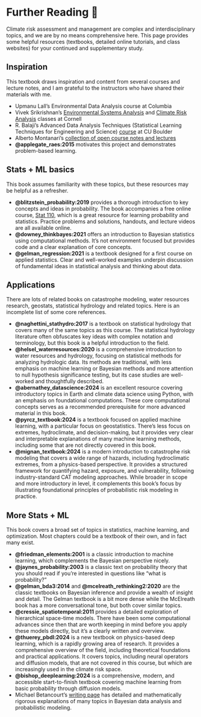 # Further Reading 🎯 {.unnumbered}

Climate risk assessment and management are complex and interdisciplinary topics, and we are by no means comprehensive here.
This page provides some helpful resources (textbooks, detailed online tutorials, and class websites) for your continued and supplementary study.

## Inspiration

This textbook draws inspiration and content from several courses and lecture notes, and I am grateful to the instructors who have shared their materials with me.

- Upmanu Lall's Environmental Data Analysis course at Columbia
- Vivek Srikrishnan's [Environmental Systems Analysis](https://viveks.me/environmental-systems-analysis/) and [Climate Risk Analysis](https://viveks.me/climate-risk-analysis/) classes at Cornell
- R. Balaji's Advanced Data Analysis Techniques
(Statistical Learning Techniques for Engineering and Science) [course](https://civil.colorado.edu/~balajir/CVEN6833/) at CU Boulder
- Alberto Montanari's [collection of open course notes and lectures](https://www.albertomontanari.it/lectures)
- **@applegate_raes:2015** motivates this project and demonstrates problem-based learning.

## Stats + ML basics

This book assumes familiarity with these topics, but these resources may be helpful as a refresher.

- **@blitzstein_probability:2019** provides a thorough introduction to key concepts and ideas in probability. The book accompanies a free online course, [Stat 110](https://projects.iq.harvard.edu/stat110/home), which is a great resource for learning probability and statistics. Practice problems and solutions, handouts, and lecture videos are all available online.
- **@downey_thinkbayes:2021** offers an introduction to Bayesian statistics using computational methods. It's not environment focused but provides code and a clear explanation of core concepts.
- **@gelman_regression:2021** is a textbook designed for a first course on applied statistics. Clear and well-worked examples underpin discussion of fundamental ideas in statistical analysis and thinking about data.

## Applications

There are lots of related books on catastrophe modeling, water resources research, geostats, statistical hydrology and related topics.
Here is an incomplete list of some core references.

- **@naghettini_stathydro:2017** is a textbook on statistical hydrology that covers many of the same topics as this course. The statistical hydrology literature often obfuscates key ideas with complex notation and terminology, but this book is a helpful introduction to the field.
- **@helsel_waterresources:2020** is a comprehensive introduction to water resources and hydrology, focusing on statistical methods for analyzing hydrologic data. Its methods are traditional, with less emphasis on machine learning or Bayesian methods and more attention to null hypothesis significance testing, but its case studies are well-worked and thoughtfully described.
- **@abernathey_datascience:2024** is an excellent resource covering introductory topics in Earth and climate data science using Python, with an emphasis on foundational computations. These core computational concepts serves as a recommended prerequisite for more advanced material in this book.
- **@pyrcz_textbook:2024** is a textbook focused on applied machine learning, with a particular focus on geostatistics. There's less focus on extremes, hydroclimate, and decision-making, but it provides very clear and interpretable explanations of many machine learning methods, including some that are not directly covered in this book.
- **@mignan_textbook:2024**  is a modern introduction to catastrophe risk modeling that covers a wide range of hazards, including hydroclimatic extremes, from a physics-based perspective. It provides a structured framework for quantifying hazard, exposure, and vulnerability, following industry-standard CAT modeling approaches. While broader in scope and more introductory in level, it complements this book’s focus by illustrating foundational principles of probabilistic risk modeling in practice.

## More Stats + ML

This book covers a broad set of topics in statistics, machine learning, and optimization.
Most chapters could be a textbook of their own, and in fact many exist.

- **@friedman_elements:2001** is a classic introduction to machine learning, which complements the Bayesian perspective nicely.
- **@jaynes_probability:2003** is a classic text on probability theory that you should read if you're interested in questions like "what is probability?"
- **@gelman_bda3:2014** and **@mcelreath_rethinking2:2020** are the classic textbooks on Bayesian inference and provide a wealth of insight and detail. The Gelman textbook is a bit more dense while the McElreath book has a more conversational tone, but both cover similar topics.
- **@cressie_spatiotemporal:2011** provides a detailed exploration of hierarchical space-time models. There have been some computational advances since then that are worth keeping in mind before you apply these models directly, but it's a clearly written and overview.
- **@thuerey_pbdl:2024** is a new textbook on physics-based deep learning, which is a rapidly growing area of research. It provides a comprehensive overview of the field, including theoretical foundations and practical applications. It covers topics, including neural operators and diffusion models, that are not covered in this course, but which are increasingly used in the climate risk space.
- **@bishop_deeplearning:2024** is a comprehensive, modern, and accessible start-to-finish textbook covering machine learning from basic probability through diffusion models.
- Michael Betancourt's [writing page](https://betanalpha.github.io/writing/) has detailed and mathematically rigorous explanations of many topics in Bayesian data analysis and probabilistic modeling.
